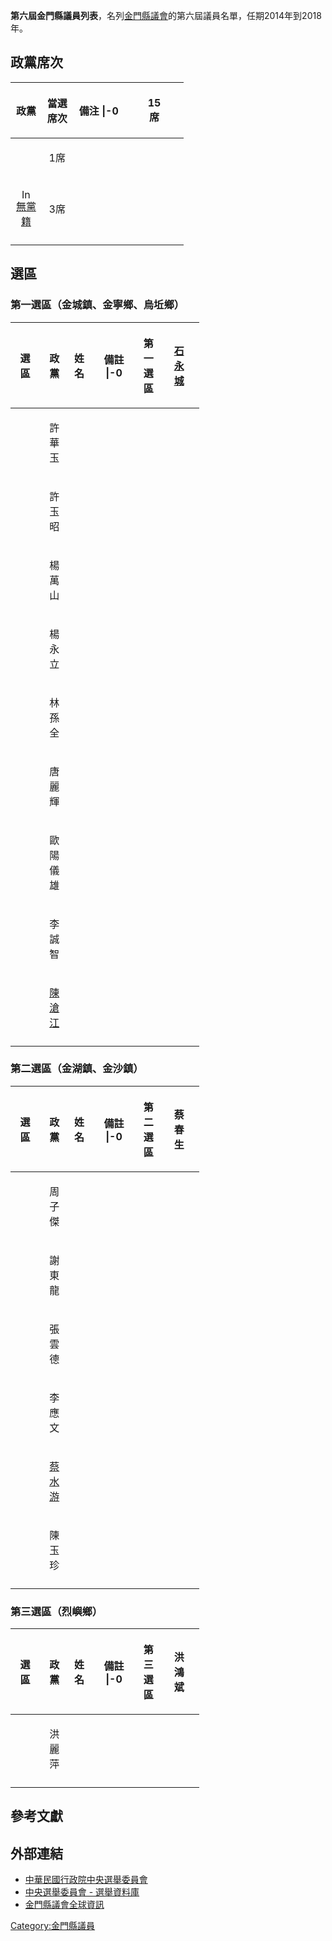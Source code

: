 {{unreferenced|time=2010-12-30T03:03:30+00:00}}
'''第六屆金門縣議員列表'''，名列[[金門縣議會|金門縣議會]]的第六屆議員名單，任期2014年到2018年。

== 政黨席次 ==
{| class="wikitable" width=55%
!width=15%|政黨 !!width=15%|當選席次 !!width=25%|備注
|-0
| align="center"|{{Kmt|16px}}||align="center"|15席||align="center"|
|-
| align="center"|{{Dpp|16px}}||align="center"|1席||align="center"|
|-
| align="center"|[[File:Independent_candidate_icon_(TW).svg|16px]] [[無黨籍|無黨籍]]||align="center"|3席||align="center"|
|-
|}

== 選區 ==
=== 第一選區（金城鎮、金寧鄉、烏坵鄉） ===
{| class="wikitable" width=60%
!width=15%|選區 !!width=15%|政黨 !!width=10%|姓名 !!width=25%|備註
|-0
| rowspan="10" align="center"|第一選區||align="center"|{{Nonp|16px}}||align="center"|[[石永城|石永城]]||
|-
| align="center"|{{Kmt|16px}}||align="center"|許華玉||
|-
| align="center"|{{Kmt|16px}}||align="center"|許玉昭||
|-
| align="center"|{{Kmt|16px}}||align="center"|楊萬山||
|-
| align="center"|{{Kmt|16px}}||align="center"|楊永立||
|-
| align="center"|{{kmt|16px}}||align="center"|林孫全||
|-
| align="center"|{{Nonp|16px}}||align="center"|唐麗輝||
|-
| align="center"|{{kmt|16px}}||align="center"|歐陽儀雄||
|-
| align="center"|{{Kmt|16px}}||align="center"|李誠智||
|-
| align="center"|{{Dpp|16px}}||align="center"|[[陳滄江|陳滄江]]||
|-
|}

=== 第二選區（金湖鎮、金沙鎮） ===
{| class="wikitable" width=60%
!width=15%|選區 !!width=15%|政黨 !!width=10%|姓名 !!width=25%|備註
|-0
| rowspan="7" align="center"|第二選區||align="center"|{{Kmt|16px}}||align="center"|蔡春生||
|-
| align="center"|{{Kmt|16px}}||align="center"|周子傑||
|-
| align="center"|{{Kmt|16px}}||align="center"|謝東龍||
|-
| align="center"|{{Kmt|16px}}||align="center"|張雲德||
|-
| align="center"|{{Kmt|16px}}||align="center"|李應文||
|-
| align="center"|{{Kmt|16px}}||align="center"|[[蔡水游|蔡水游]]||
|-
| align="center"|{{Nonp|16px}}||align="center"|陳玉珍||
|-
|}
=== 第三選區（烈嶼鄉） ===
{| class="wikitable" width=60%
!width=15%|選區 !!width=15%|政黨 !!width=10%|姓名 !!width=25%|備註
|-0
| rowspan="2" align="center"|第三選區||align="center"|{{Kmt|16px}}||align="center"|洪鴻斌||
|-
| align="center"|{{Kmt|16px}}||align="center"|洪麗萍||
|-
|}

== 參考文獻 ==
<div class="references-small">
<references />
</div>


== 外部連結 ==
* [http://www.cec.gov.tw 中華民國行政院中央選舉委員會] {{Wayback|url=http://www.cec.gov.tw/ |date=20200906141109 }}
* [https://web.archive.org/web/20040908044807/http://210.69.23.140/cec/cechead.asp 中央選舉委員會 - 選舉資料庫]
* [http://www.kmcc.gov.tw/ 金門縣議會全球資訊] {{Wayback|url=http://www.kmcc.gov.tw/ |date=20130813223830 }}

[[Category:金門縣議員|Category:金門縣議員]]